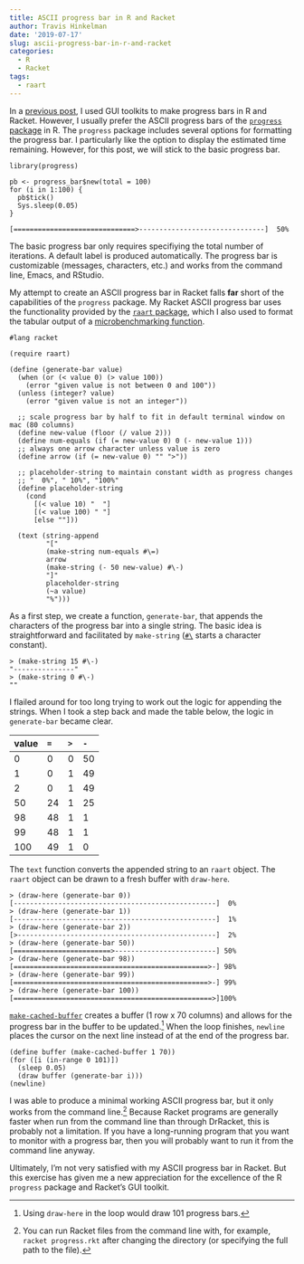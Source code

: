 ```yaml
---
title: ASCII progress bar in R and Racket
author: Travis Hinkelman
date: '2019-07-17'
slug: ascii-progress-bar-in-r-and-racket
categories:
  - R
  - Racket
tags:
  - raart
---
```


In a [previous post](/post/progress-bar-widget-in-r-and-racket/), I used GUI toolkits to make progress bars in R and Racket. However, I usually prefer the ASCII progress bars of the [`progress` package](https://github.com/r-lib/progress) in R. The `progress` package includes several options for formatting the progress bar. I particularly like the option to display the estimated time remaining. However, for this post, we will stick to the basic progress bar.

```
library(progress)

pb <- progress_bar$new(total = 100)
for (i in 1:100) {
  pb$tick()
  Sys.sleep(0.05)
}

[==============================>-------------------------------]  50%
```

The basic progress bar only requires specifiying the total number of iterations. A default label is produced automatically. The progress bar is customizable (messages, characters, etc.) and works from the command line, Emacs, and RStudio.

My attempt to create an ASCII progress bar in Racket falls **far** short of the capabilities of the `progress` package. My Racket ASCII progress bar uses the functionality provided by the [`raart` package](https://docs.racket-lang.org/raart/), which I also used to format the tabular output of a [microbenchmarking function](/post/microbenchmarking-in-r-and-racket/).

```
#lang racket

(require raart)

(define (generate-bar value)
  (when (or (< value 0) (> value 100))
    (error "given value is not between 0 and 100"))
  (unless (integer? value)
    (error "given value is not an integer"))
    
  ;; scale progress bar by half to fit in default terminal window on mac (80 columns) 
  (define new-value (floor (/ value 2)))
  (define num-equals (if (= new-value 0) 0 (- new-value 1)))
  ;; always one arrow character unless value is zero
  (define arrow (if (= new-value 0) "" ">"))
  
  ;; placeholder-string to maintain constant width as progress changes
  ;; "  0%", " 10%", "100%"
  (define placeholder-string  
    (cond
      [(< value 10) "  "]
      [(< value 100) " "]
      [else ""]))
      
  (text (string-append
         "["
         (make-string num-equals #\=)
         arrow
         (make-string (- 50 new-value) #\-)
         "]"
         placeholder-string
         (~a value)
         "%")))
```

As a first step, we create a function, `generate-bar`, that appends the characters of the progress bar into a single string. The basic idea is straightforward and facilitated by `make-string` ([`#\`](https://docs.racket-lang.org/reference/reader.html#%28part._parse-character%29) starts a character constant).

```
> (make-string 15 #\-)
"---------------"
> (make-string 0 #\-)
""
```

I flailed around for too long trying to work out the logic for appending the strings. When I took a step back and made the table below, the logic in `generate-bar` became clear. 

| value 	| `=` 	| `>` 	| `-` 	|
|:------	|:----	|:----	|:----	|
|     0 	|   0 	|   0 	|  50 	|
|     1 	|   0 	|   1 	|  49 	|
|     2 	|   0 	|   1 	|  49 	|
|    50 	|  24 	|   1 	|  25 	|
|    98 	|  48 	|   1 	|   1 	|
|    99 	|  48 	|   1 	|   1 	|
|   100 	|  49 	|   1 	|   0 	|

The `text` function converts the appended string to an `raart` object. The `raart` object can be drawn to a fresh buffer with `draw-here`. 

```
> (draw-here (generate-bar 0))
[--------------------------------------------------]  0%
> (draw-here (generate-bar 1))
[--------------------------------------------------]  1%
> (draw-here (generate-bar 2))
[>-------------------------------------------------]  2%
> (draw-here (generate-bar 50))
[========================>-------------------------] 50%
> (draw-here (generate-bar 98))
[================================================>-] 98%
> (draw-here (generate-bar 99))
[================================================>-] 99%
> (draw-here (generate-bar 100))
[=================================================>]100%
```

[`make-cached-buffer`](https://docs.racket-lang.org/raart/index.html?q=make-cached-buffer#%28def._%28%28lib._raart%2Fbuffer..rkt%29._make-cached-buffer%29%29) creates a buffer (1 row x 70 columns) and allows for the progress bar in the buffer to be updated.^[Using `draw-here` in the loop would draw 101 progress bars.] When the loop finishes, `newline` places the cursor on the next line instead of at the end of the progress bar.

```
(define buffer (make-cached-buffer 1 70))
(for ([i (in-range 0 101)])
  (sleep 0.05)
  (draw buffer (generate-bar i)))
(newline)
```

I was able to produce a minimal working ASCII progress bar, but it only works from the command line.^[You can run Racket files from the command line with, for example, `racket progress.rkt` after changing the directory (or specifying the full path to the file).] Because Racket programs are generally faster when run from the command line than through DrRacket, this is probably not a limitation. If you have a long-running program that you want to monitor with a progress bar, then you will probably want to run it from the command line anyway. 

Ultimately, I'm not very satisfied with my ASCII progress bar in Racket. But this exercise has given me a new appreciation for the excellence of the R `progress` package and Racket's GUI toolkit.

